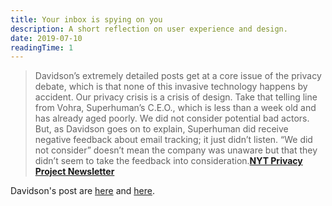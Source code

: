 ```yaml
---
title: Your inbox is spying on you
description: A short reflection on user experience and design.
date: 2019-07-10
readingTime: 1
---
```


>Davidson’s extremely detailed posts get at a core issue of the privacy debate, which is that none of this invasive technology happens by accident. Our privacy crisis is a crisis of design. Take that telling line from Vohra, Superhuman’s C.E.O., which is less than a week old and has already aged poorly. We did not consider potential bad actors. But, as Davidson goes on to explain, Superhuman did receive negative feedback about email tracking; it just didn’t listen. “We did not consider” doesn’t mean the company was unaware but that they didn’t seem to take the feedback into consideration.**<a href="https://www.nytimes.com/interactive/2019/opinion/internet-privacy-project.html">NYT Privacy Project Newsletter</a>**

Davidson's post are <a href="https://mikeindustries.com/blog/archive/2019/06/superhuman-is-spying-on-you">here</a> and <a href="https://mikeindustries.com/blog/archive/2019/07/superhumans-superficial-privacy-fixes-do-not-prevent-it-from-spying-on-you">here</a>.